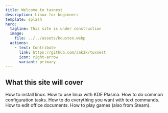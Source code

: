 ```yaml
---
title: Welcome to tuxnest
description: Linux for beginners
template: splash
hero:
  tagline: This site is under construction
  image:
    file: ../../assets/houston.webp
  actions:
    - text: Contribute
      link: https://github.com/Jak2k/tuxnest
      icon: right-arrow
      variant: primary
---
```



## What this site will cover

<CardGrid stagger>
  <Card title="Installation" icon="rocket">
    How to install linux.
  </Card>
  <Card title="Basics" icon="laptop">
    How to use linux with KDE Plasma.
  </Card>
  <Card title="Configure linux" icon="setting">
    How to do common configuration tasks.
  </Card>
  <Card title="Commandline" icon="pencil">
    How to do everything you want with text commands.
  </Card>
  <Card title="Office" icon="pencil">
    How to edit office documents.
  </Card>
  <Card title="Gaming" icon="rocket">
    How to play games (also from Steam).
  </Card>
</CardGrid>
